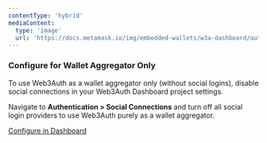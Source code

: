 ```yaml
---
contentType: 'hybrid'
mediaContent:
  type: 'image'
  url: 'https://docs.metamask.io/img/embedded-wallets/w3a-dashboard/authentication-social-connections.png'
---
```


### Configure for Wallet Aggregator Only

To use Web3Auth as a wallet aggregator only (without social logins), disable social connections in your Web3Auth Dashboard project settings.

Navigate to **Authentication > Social Connections** and turn off all social login providers to use Web3Auth purely as a wallet aggregator.

<a
  className="button"
  href="https://dashboard.web3auth.io"
  target="_blank"
  rel="noreferrer noopener">
  <span>Configure in Dashboard</span>
</a>
